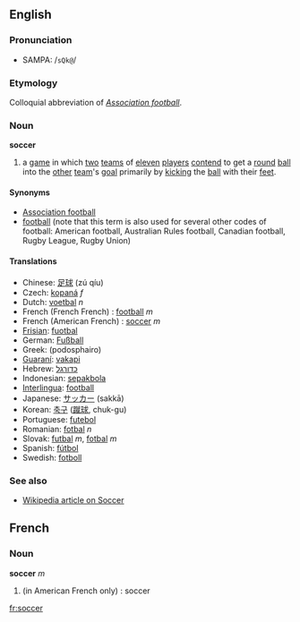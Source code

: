 ==English==
===Pronunciation===
*SAMPA: /<tt>sQk@</tt>/
===Etymology===
Colloquial abbreviation of ''[[Association football]]''.

===Noun===
'''soccer'''

#{{football}} a [[game]] in which [[two]] [[team]]s of [[eleven]] [[player]]s [[contend]] to get a [[round]] [[ball]] into the [[other]] [[team]]'s [[goal]] primarily by [[kick]]ing the [[ball]] with their [[foot|feet]].

====Synonyms====
*[[Association football]]
*[[football]] (note that this term is also used for several other codes of football: American football, Australian Rules football, Canadian football, Rugby League, Rugby Union)

====Translations====
*Chinese: [[足球]] (zú qíu)
*Czech: [[kopaná]] ''f''
*Dutch: [[voetbal]] ''n''
*French (French French) : [[football]] ''m''
*French (American French) : [[#French|soccer]] ''m''
*[[Frisian]]: [[fuotbal]]
*German: [[Fußball]]
*Greek: (podosphairo)
*[[Guaraní]]: [[vakapi]]
*Hebrew: [[כדורגל]]
*Indonesian: [[sepakbola]]
*[[Interlingua]]: [[football]]
*Japanese: [[サッカー]] (sakkā)
*Korean: [[축구]] ([[蹴球]], chuk-gu)
*Portuguese: [[futebol]]
*Romanian: [[fotbal]] ''n''
*Slovak: [[futbal]] ''m'', [[fotbal]] ''m''
*Spanish: [[fútbol]]
*Swedish: [[fotboll]]

===See also===
* [[w:Soccer|Wikipedia article on Soccer]]

==French==
===Noun===
'''soccer'''
''m'' 
#(in American French only) : soccer

[[fr:soccer]]